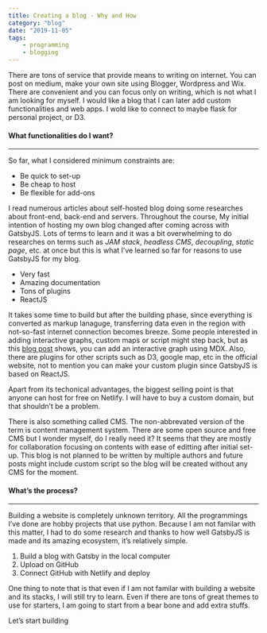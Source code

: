 ```yaml
---
title: Creating a blog - Why and How
category: "blog"
date: "2019-11-05"
tags:
    - programming
    - blogging
---
```






There are tons of service that provide means to writing on internet. You can post on medium, make your own site using Blogger, Wordpress and Wix. There are convenient and you can focus only on writing, which is not what I am looking for myself. I would like a blog that I can later add custom functionalities and web apps. I wold like to connect to maybe flask for personal project, or D3.



#### What functionalities do I want?

---

So far, what I considered minimum constraints are:

* Be quick to set-up
* Be cheap to host
* Be flexible for add-ons

I read numerous articles about self-hosted blog doing some researches about front-end, back-end and servers. Throughout the course, My initial intention of hosting my own blog changed after coming across with GatsbyJS. Lots of terms to learn and it was a bit overwhelming to do researches on terms such as *JAM stack*, *headless CMS*, *decoupling*, *static page*, etc. at once but this is what I’ve learned so far for reasons to use GatsbyJS for my blog.

* Very fast
* Amazing documentation
* Tons of plugins
* ReactJS

It takes some time to build but after the building phase, since everything is converted as markup lanaguge, transferring data even in the region with not-so-fast internet connection becomes breeze. Some people interested in adding interactive graphs, custom maps or script might step back, but as this [blog post](https://janosh.io/blog/gatsby-interactive-plots) shows, you can add an interactive graph using MDX. Also, there are plugins for other scripts such as D3, google map, etc in the official website, not to mention you can make your custom plugin since GatsbyJS is based on ReactJS.

Apart from its techonical advantages, the biggest selling point is that anyone can host for free on Netlify. I will have to buy a custom domain, but that shouldn’t be a problem.

There is also something called CMS. The non-abbrevated version of the term is content management system. There are some open source and free CMS but I wonder myself, do I really need it? It seems that they are mostly for collaboration focusing on contents with ease of editting after initial set-up. This blog is not planned to be written by multiple authors and future posts might include custom script so the blog will be created without any CMS for the moment.



#### What’s the process?

---

Building a website is completely unknown territory. All the programmings I’ve done are hobby projects that use python. Because I am not familar with this matter, I had to do some research and thanks to how well GatsbyJS is made and its amazing ecosystem, it’s relatively simple.

1. Build a blog with Gatsby in the local computer
2. Upload on GitHub
3. Connect GitHub with Netlify and deploy

One thing to note that is that even if I am not familar with building a website and its stacks, I will still try to learn. Even if there are tons of great themes to use for starters, I am going to start from a bear bone and add extra stuffs.

Let’s start building



